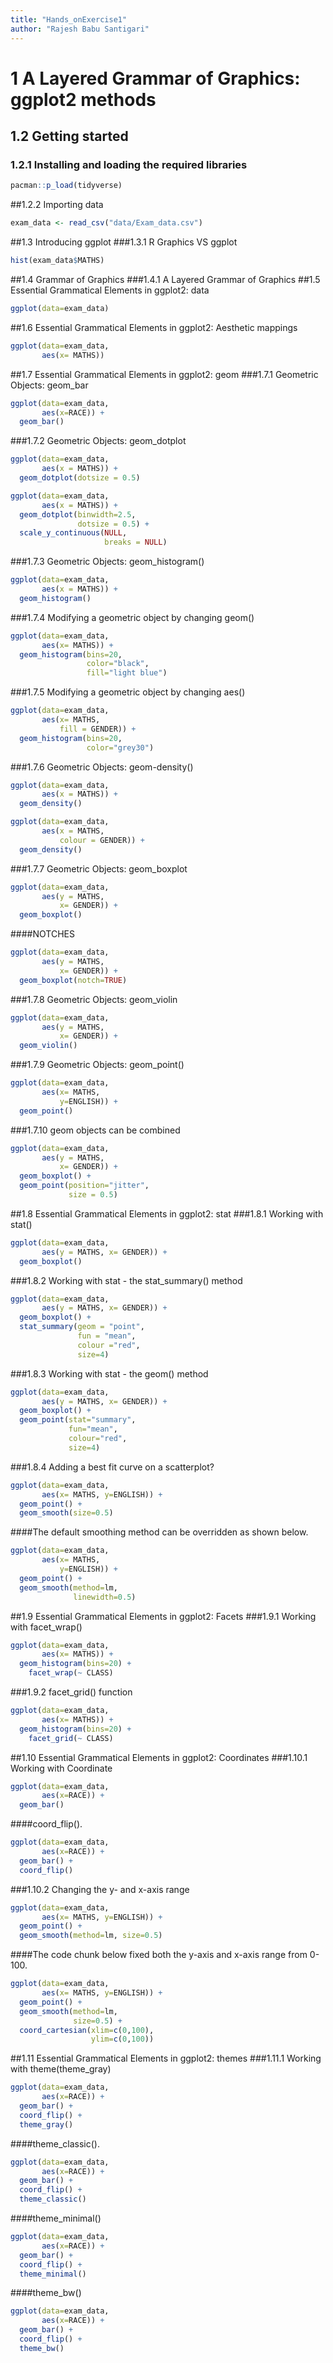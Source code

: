 ```yaml
---
title: "Hands_onExercise1"
author: "Rajesh Babu Santigari"
---
```


# 1  A Layered Grammar of Graphics: ggplot2 methods
## 1.2 Getting started
### 1.2.1 Installing and loading the required libraries
```r
pacman::p_load(tidyverse)
```
##1.2.2 Importing data
```r
exam_data <- read_csv("data/Exam_data.csv")
```
##1.3 Introducing ggplot
###1.3.1 R Graphics VS ggplot
```R
hist(exam_data$MATHS)
```
##1.4 Grammar of Graphics
###1.4.1 A Layered Grammar of Graphics
##1.5 Essential Grammatical Elements in ggplot2: data
```r
ggplot(data=exam_data)
```
##1.6 Essential Grammatical Elements in ggplot2: Aesthetic mappings
```r
ggplot(data=exam_data, 
       aes(x= MATHS))
```
##1.7 Essential Grammatical Elements in ggplot2: geom
###1.7.1 Geometric Objects: geom_bar
```r
ggplot(data=exam_data, 
       aes(x=RACE)) +
  geom_bar()
```
###1.7.2 Geometric Objects: geom_dotplot
```r
ggplot(data=exam_data, 
       aes(x = MATHS)) +
  geom_dotplot(dotsize = 0.5)
```
```r
ggplot(data=exam_data, 
       aes(x = MATHS)) +
  geom_dotplot(binwidth=2.5,         
               dotsize = 0.5) +      
  scale_y_continuous(NULL,           
                     breaks = NULL)  
```
###1.7.3 Geometric Objects: geom_histogram()
```r
ggplot(data=exam_data, 
       aes(x = MATHS)) +
  geom_histogram()       
```
###1.7.4 Modifying a geometric object by changing geom()
```r
ggplot(data=exam_data, 
       aes(x= MATHS)) +
  geom_histogram(bins=20,            
                 color="black",      
                 fill="light blue")  
```
###1.7.5 Modifying a geometric object by changing aes()
```r
ggplot(data=exam_data, 
       aes(x= MATHS, 
           fill = GENDER)) +
  geom_histogram(bins=20, 
                 color="grey30")
```
###1.7.6 Geometric Objects: geom-density()
```r
ggplot(data=exam_data, 
       aes(x = MATHS)) +
  geom_density()           
```
```r
ggplot(data=exam_data, 
       aes(x = MATHS, 
           colour = GENDER)) +
  geom_density()
```
###1.7.7 Geometric Objects: geom_boxplot
```r
ggplot(data=exam_data, 
       aes(y = MATHS,       
           x= GENDER)) +    
  geom_boxplot()            
```
####NOTCHES
```r
ggplot(data=exam_data, 
       aes(y = MATHS, 
           x= GENDER)) +
  geom_boxplot(notch=TRUE)
```
###1.7.8 Geometric Objects: geom_violin
```r
ggplot(data=exam_data, 
       aes(y = MATHS, 
           x= GENDER)) +
  geom_violin()
```
###1.7.9 Geometric Objects: geom_point()
```r
ggplot(data=exam_data, 
       aes(x= MATHS, 
           y=ENGLISH)) +
  geom_point()            
```
###1.7.10 geom objects can be combined
```r
ggplot(data=exam_data, 
       aes(y = MATHS, 
           x= GENDER)) +
  geom_boxplot() +                    
  geom_point(position="jitter", 
             size = 0.5)        
```
##1.8 Essential Grammatical Elements in ggplot2: stat
###1.8.1 Working with stat()
```r
ggplot(data=exam_data, 
       aes(y = MATHS, x= GENDER)) +
  geom_boxplot()
```
###1.8.2 Working with stat - the stat_summary() method
```r
ggplot(data=exam_data, 
       aes(y = MATHS, x= GENDER)) +
  geom_boxplot() +
  stat_summary(geom = "point",       
               fun = "mean",         
               colour ="red",        
               size=4)               
```
###1.8.3 Working with stat - the geom() method
```r
ggplot(data=exam_data, 
       aes(y = MATHS, x= GENDER)) +
  geom_boxplot() +
  geom_point(stat="summary",        
             fun="mean",           
             colour="red",          
             size=4)          
```
###1.8.4 Adding a best fit curve on a scatterplot?
```r
ggplot(data=exam_data, 
       aes(x= MATHS, y=ENGLISH)) +
  geom_point() +
  geom_smooth(size=0.5)
```
####The default smoothing method can be overridden as shown below.
```r
ggplot(data=exam_data, 
       aes(x= MATHS, 
           y=ENGLISH)) +
  geom_point() +
  geom_smooth(method=lm, 
              linewidth=0.5)
```
##1.9 Essential Grammatical Elements in ggplot2: Facets
###1.9.1 Working with facet_wrap()
```r
ggplot(data=exam_data, 
       aes(x= MATHS)) +
  geom_histogram(bins=20) +
    facet_wrap(~ CLASS)
```
###1.9.2 facet_grid() function
```r
ggplot(data=exam_data, 
       aes(x= MATHS)) +
  geom_histogram(bins=20) +
    facet_grid(~ CLASS)
```
##1.10 Essential Grammatical Elements in ggplot2: Coordinates
###1.10.1 Working with Coordinate
```r
ggplot(data=exam_data, 
       aes(x=RACE)) +
  geom_bar()
```
####coord_flip().
```r
ggplot(data=exam_data, 
       aes(x=RACE)) +
  geom_bar() +
  coord_flip()
```
###1.10.2 Changing the y- and x-axis range
```r
ggplot(data=exam_data, 
       aes(x= MATHS, y=ENGLISH)) +
  geom_point() +
  geom_smooth(method=lm, size=0.5)
```
####The code chunk below fixed both the y-axis and x-axis range from 0-100.
```r
ggplot(data=exam_data, 
       aes(x= MATHS, y=ENGLISH)) +
  geom_point() +
  geom_smooth(method=lm, 
              size=0.5) +  
  coord_cartesian(xlim=c(0,100),
                  ylim=c(0,100))
```
##1.11 Essential Grammatical Elements in ggplot2: themes
###1.11.1 Working with theme(theme_gray)
```r
ggplot(data=exam_data, 
       aes(x=RACE)) +
  geom_bar() +
  coord_flip() +
  theme_gray()
```
####theme_classic().
```r
ggplot(data=exam_data, 
       aes(x=RACE)) +
  geom_bar() +
  coord_flip() +
  theme_classic()
```
####theme_minimal()
```r
ggplot(data=exam_data, 
       aes(x=RACE)) +
  geom_bar() +
  coord_flip() +
  theme_minimal()
```
####theme_bw()
```r
ggplot(data=exam_data, 
       aes(x=RACE)) +
  geom_bar() +
  coord_flip() +
  theme_bw()
```







